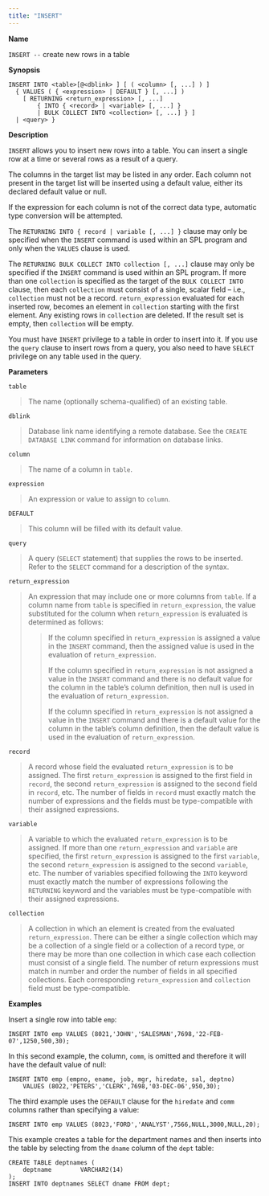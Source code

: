 ```yaml
---
title: "INSERT"
---
```


<div id="insert" class="registered_link"></div>


**Name**

`INSERT --` create new rows in a table

**Synopsis**

``` text
INSERT INTO <table>[@<dblink> ] [ ( <column> [, ...] ) ]
  { VALUES ( { <expression> | DEFAULT } [, ...] )
    [ RETURNING <return_expression> [, ...]
        { INTO { <record> | <variable> [, ...] }
        | BULK COLLECT INTO <collection> [, ...] } ]
  | <query> }
```

**Description**

`INSERT` allows you to insert new rows into a table. You can insert a single row at a time or several rows as a result of a query.

The columns in the target list may be listed in any order. Each column not present in the target list will be inserted using a default value, either its declared default value or null.

If the expression for each column is not of the correct data type, automatic type conversion will be attempted.

The `RETURNING INTO { record | variable [, ...] }` clause may only be specified when the `INSERT` command is used within an SPL program and only when the `VALUES` clause is used.

The `RETURNING BULK COLLECT INTO collection [, ...]` clause may only be specified if the `INSERT` command is used within an SPL program. If more than one `collection` is specified as the target of the `BULK COLLECT INTO` clause, then each `collection` must consist of a single, scalar field – i.e., `collection` must not be a record. `return_expression` evaluated for each inserted row, becomes an element in `collection` starting with the first element. Any existing rows in `collection` are deleted. If the result set is empty, then `collection` will be empty.

You must have `INSERT` privilege to a table in order to insert into it. If you use the `query` clause to insert rows from a query, you also need to have `SELECT` privilege on any table used in the query.

**Parameters**

`table`

> The name (optionally schema-qualified) of an existing table.

`dblink`

> Database link name identifying a remote database. See the `CREATE DATABASE LINK` command for information on database links.

`column`

> The name of a column in `table`.

`expression`

> An expression or value to assign to `column`.

`DEFAULT`

> This column will be filled with its default value.

`query`

> A query (`SELECT` statement) that supplies the rows to be inserted. Refer to the `SELECT` command for a description of the syntax.

`return_expression`

> An expression that may include one or more columns from `table`. If a column name from `table` is specified in `return_expression`, the value substituted for the column when `return_expression` is evaluated is determined as follows:
> 
> > If the column specified in `return_expression` is assigned a value in the `INSERT` command, then the assigned value is used in the evaluation of `return_expression`.
> > 
> > If the column specified in `return_expression` is not assigned a value in the `INSERT` command and there is no default value for the column in the table’s column definition, then null is used in the evaluation of `return_expression`.
> > 
> > If the column specified in `return_expression` is not assigned a value in the `INSERT` command and there is a default value for the column in the table’s column definition, then the default value is used in the evaluation of `return_expression`.

`record`

> A record whose field the evaluated `return_expression` is to be assigned. The first `return_expression` is assigned to the first field in `record`, the second `return_expression` is assigned to the second field in `record`, etc. The number of fields in `record` must exactly match the number of expressions and the fields must be type-compatible with their assigned expressions.

`variable`

> A variable to which the evaluated `return_expression` is to be assigned. If more than one `return_expression` and `variable` are specified, the first `return_expression` is assigned to the first `variable`, the second `return_expression` is assigned to the second `variable`, etc. The number of variables specified following the `INTO` keyword must exactly match the number of expressions following the `RETURNING` keyword and the variables must be type-compatible with their assigned expressions.

`collection`

> A collection in which an element is created from the evaluated `return_expression`. There can be either a single collection which may be a collection of a single field or a collection of a record type, or there may be more than one collection in which case each collection must consist of a single field. The number of return expressions must match in number and order the number of fields in all specified collections. Each corresponding `return_expression` and `collection` field must be type-compatible.

**Examples**

Insert a single row into table `emp`:

``` text
INSERT INTO emp VALUES (8021,'JOHN','SALESMAN',7698,'22-FEB-07',1250,500,30);
```

In this second example, the column, `comm`, is omitted and therefore it will have the default value of null:

``` text
INSERT INTO emp (empno, ename, job, mgr, hiredate, sal, deptno)
    VALUES (8022,'PETERS','CLERK',7698,'03-DEC-06',950,30);
```

The third example uses the `DEFAULT` clause for the `hiredate` and `comm` columns rather than specifying a value:

``` text
INSERT INTO emp VALUES (8023,'FORD','ANALYST',7566,NULL,3000,NULL,20);
```

This example creates a table for the department names and then inserts into the table by selecting from the `dname` column of the `dept` table:

``` text
CREATE TABLE deptnames (
    deptname        VARCHAR2(14)
);
INSERT INTO deptnames SELECT dname FROM dept;
```
